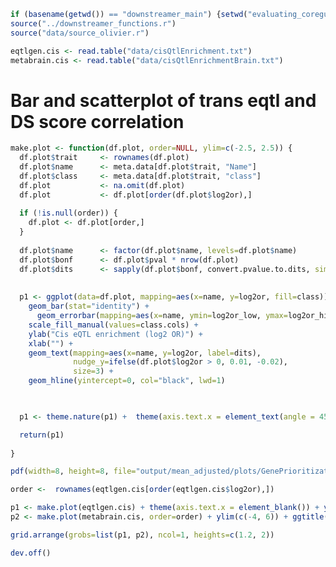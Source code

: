 ```r
if (basename(getwd()) == "downstreamer_main") {setwd("evaluating_coregulation")} else {setwd("../evaluating_coregulation")}
source("../downstreamer_functions.r")
source("data/source_olivier.r")

eqtlgen.cis <- read.table("data/cisQtlEnrichment.txt")
metabrain.cis <- read.table("data/cisQtlEnrichmentBrain.txt")

```

# Bar and scatterplot of trans eqtl and DS score correlation
```r


make.plot <- function(df.plot, order=NULL, ylim=c(-2.5, 2.5)) {
  df.plot$trait     <- rownames(df.plot)
  df.plot$name      <- meta.data[df.plot$trait, "Name"]
  df.plot$class     <- meta.data[df.plot$trait, "class"]
  df.plot           <- na.omit(df.plot)
  df.plot           <- df.plot[order(df.plot$log2or),]
  
  if (!is.null(order)) {
    df.plot <- df.plot[order,]
  }
  
  df.plot$name      <- factor(df.plot$name, levels=df.plot$name)
  df.plot$bonf      <- df.plot$pval * nrow(df.plot)
  df.plot$dits      <- sapply(df.plot$bonf, convert.pvalue.to.dits, simple=T)
  
  
  p1 <- ggplot(data=df.plot, mapping=aes(x=name, y=log2or, fill=class)) +
    geom_bar(stat="identity") +
      geom_errorbar(mapping=aes(x=name, ymin=log2or_low, ymax=log2or_high), width=0.5, col="black", alpha=0.3) +
    scale_fill_manual(values=class.cols) +
    ylab("Cis eQTL enrichment (log2 OR)") +
    xlab("") +
    geom_text(mapping=aes(x=name, y=log2or, label=dits),
              nudge_y=ifelse(df.plot$log2or > 0, 0.01, -0.02),
              size=3) +
    geom_hline(yintercept=0, col="black", lwd=1)

  

  p1 <- theme.nature(p1) +  theme(axis.text.x = element_text(angle = 45, vjust = 1, hjust=1), legend.position = "none")

  return(p1)
  
}

pdf(width=8, height=8, file="output/mean_adjusted/plots/GenePrioritization_vs_cis_eqtl_barplot.pdf", paper="a4")

order <-  rownames(eqtlgen.cis[order(eqtlgen.cis$log2or),])

p1 <- make.plot(eqtlgen.cis) + theme(axis.text.x = element_blank()) + ylim(c(-4, 6)) + ggtitle("Enrichment of cis-eQTLs using eQTLgen")
p2 <- make.plot(metabrain.cis, order=order) + ylim(c(-4, 6)) + ggtitle("Enrichment of cis-eQTLs using MetaBrain")

grid.arrange(grobs=list(p1, p2), ncol=1, heights=c(1.2, 2))

dev.off()


```


